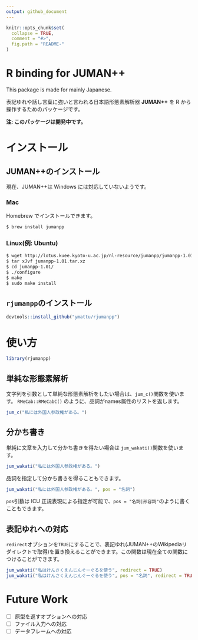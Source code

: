```yaml
---
output: github_document
---
```


<!-- README.md is generated from README.Rmd. Please edit that file -->

```r
knitr::opts_chunk$set(
  collapse = TRUE,
  comment = "#>",
  fig.path = "README-"
)
```

# R binding for JUMAN++
<!-- [![Build Status](https://travis-ci.org/ymattu/rjumanpp.svg?branch=master)](https://travis-ci.org/ymattu/rjumanpp)  -->

This package is made for mainly Japanese.

表記ゆれや話し言葉に強いと言われる日本語形態素解析器 **JUMAN++** を R から操作するためのパッケージです。

**注: このパッケージは開発中です。**

# インストール
## JUMAN++のインストール
現在、JUMAN++は Windows には対応していないようです。

### Mac
Homebrew でインストールできます。

```sh
$ brew install jumanpp
```

### Linux(例: Ubuntu)

```sh
$ wget http://lotus.kuee.kyoto-u.ac.jp/nl-resource/jumanpp/jumanpp-1.01.tar.xz
$ tar xJvf jumanpp-1.01.tar.xz
$ cd jumanpp-1.01/
$ ./configure
$ make
$ sudo make install
```

## `rjumanpp`のインストール
```r
devtools::install_github("ymattu/rjumanpp")
```

# 使い方
```r
library(rjumanpp)
```

## 単純な形態素解析
文字列を引数として単純な形態素解析をしたい場合は、`jum_c()`関数を使います。 `RMeCab::RMeCabC()` のように、品詞がnames属性のリストを返します。
```r
jum_c("私には外国人参政権がある。")
```

## 分かち書き
単純に文章を入力して分かち書きを得たい場合は `jum_wakati()`関数を使います。
```r
jum_wakati("私には外国人参政権がある。")
```

品詞を指定して分かち書きを得ることもできます。
```r
jum_wakati("私には外国人参政権がある。", pos = "名詞")
```

`pos`引数は ICU 正規表現による指定が可能で、`pos = "名詞|形容詞"`のように書くこともできます。

## 表記ゆれへの対応
`redirect`オプションを`TRUE`にすることで、表記ゆれ(JUMAN++のWikipediaリダイレクトで取得)を置き換えることができます。この関数は現在全ての関数につけることができます。

```r
jum_wakati("私はけんさくえんじんぐーぐるを使う", redirect = TRUE)
jum_wakati("私はけんさくえんじんぐーぐるを使う", pos = "名詞", redirect = TRUE)
```

# Future Work
- [ ] 原型を返すオプションへの対応
- [ ] ファイル入力への対応
- [ ] データフレームへの対応
